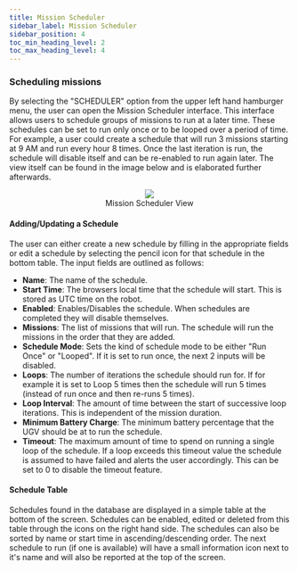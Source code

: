 ---
title: Mission Scheduler
sidebar_label: Mission Scheduler
sidebar_position: 4
toc_min_heading_level: 2
toc_max_heading_level: 4
---

### Scheduling missions

By selecting the "SCHEDULER" option from the upper left hand hamburger menu, the user can open the Mission Scheduler interface. This interface 
allows users to schedule groups of missions to run at a later time. These schedules can be set to run only once or to be looped over a period of time.
For example, a user could create a schedule that will run 3 missions starting at 9 AM and run every hour 8 times. Once the last iteration is run, the 
schedule will disable itself and can be re-enabled to run again later.  The view itself can be found in the image below and is elaborated further afterwards.

<center>
  <figure>
    <img src="/img/outdoornav_images/scheduler_screen.png" />
    <figcaption>Mission Scheduler View</figcaption>
  </figure>
</center>

#### Adding/Updating a Schedule

The user can either create a new schedule by filling in the appropriate fields or edit a schedule by selecting the pencil icon for that schedule 
in the bottom table.  The input fields are outlined as follows:

-   <strong>Name</strong>: The name of the schedule.
-   <strong>Start Time</strong>: The browsers local time that the schedule will start. This is stored as UTC time on the robot.
-   <strong>Enabled</strong>: Enables/Disables the schedule. When schedules are completed they will disable themselves.
-   <strong>Missions</strong>: The list of missions that will run. The schedule will run the missions in the order that they are added.
-   <strong>Schedule Mode</strong>: Sets the kind of schedule mode to be either "Run Once" or "Looped". If it is set to run once, the next 2 inputs will be disabled.
-   <strong>Loops</strong>: The number of iterations the schedule should run for. If for example it is set to Loop 5 times then the schedule will run 5 times (instead of run once and then re-runs 5 times).
-   <strong>Loop Interval</strong>: The amount of time between the start of successive loop iterations. This is independent of the mission duration.
-   <strong>Minimum Battery Charge</strong>: The minimum battery percentage that the UGV should be at to run the schedule.
-   <strong>Timeout</strong>: The maximum amount of time to spend on running a single loop of the schedule. If a loop exceeds this timeout value the schedule is assumed to have failed and alerts the user 
    accordingly. This can be set to 0 to disable the timeout feature.

#### Schedule Table

Schedules found in the database are displayed in a simple table at the bottom of the screen. Schedules can be enabled, edited or deleted from this table through the 
icons on the right hand side. The schedules can also be sorted by name or start time in ascending/descending order. The next schedule to run (if one is available) will have 
a small information icon next to it's name and will also be reported at the top of the screen.